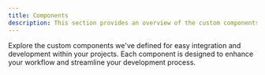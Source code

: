 ```yaml
---
title: Components
description: This section provides an overview of the custom components available in DocuBook.
---
```


Explore the custom components we've defined for easy integration and development within your projects. Each component is designed to enhance your workflow and streamline your development process.

<Outlet path="getting-started/components" />
